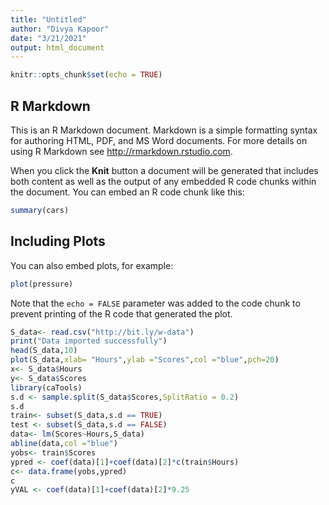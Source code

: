 ```yaml
---
title: "Untitled"
author: "Divya Kapoor"
date: "3/21/2021"
output: html_document
---
```


```r
knitr::opts_chunk$set(echo = TRUE)
```

## R Markdown

This is an R Markdown document. Markdown is a simple formatting syntax for authoring HTML, PDF, and MS Word documents. For more details on using R Markdown see <http://rmarkdown.rstudio.com>.

When you click the **Knit** button a document will be generated that includes both content as well as the output of any embedded R code chunks within the document. You can embed an R code chunk like this:

```r
summary(cars)
```

## Including Plots

You can also embed plots, for example:

```r
plot(pressure)
```

Note that the `echo = FALSE` parameter was added to the code chunk to prevent printing of the R code that generated the plot.

```r
S_data<- read.csv("http://bit.ly/w-data")
print("Data imported successfully")
head(S_data,10)
plot(S_data,xlab= "Hours",ylab ="Scores",col ="blue",pch=20)
x<- S_data$Hours
y<- S_data$Scores
library(caTools)
s.d <- sample.split(S_data$Scores,SplitRatio = 0.2)
s.d
train<- subset(S_data,s.d == TRUE)
test <- subset(S_data,s.d == FALSE)
data<- lm(Scores~Hours,S_data)
abline(data,col ="blue")
yobs<- train$Scores
ypred <- coef(data)[1]+coef(data)[2]*c(train$Hours)
c<- data.frame(yobs,ypred)
c
yVAL <- coef(data)[1]+coef(data)[2]*9.25


```
